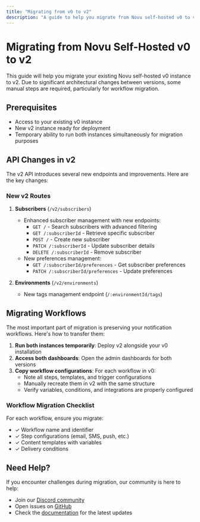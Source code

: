 ```yaml
---
title: "Migrating from v0 to v2"
description: "A guide to help you migrate from Novu self-hosted v0 to v2"
---
```


# Migrating from Novu Self-Hosted v0 to v2

This guide will help you migrate your existing Novu self-hosted v0 instance to v2. Due to significant architectural changes between versions, some manual steps are required, particularly for workflow migration.

## Prerequisites

- Access to your existing v0 instance
- New v2 instance ready for deployment
- Temporary ability to run both instances simultaneously for migration purposes

## API Changes in v2

The v2 API introduces several new endpoints and improvements. Here are the key changes:

### New v2 Routes

1. **Subscribers** (`/v2/subscribers`)
   - Enhanced subscriber management with new endpoints:
     - `GET /` - Search subscribers with advanced filtering
     - `GET /:subscriberId` - Retrieve specific subscriber
     - `POST /` - Create new subscriber
     - `PATCH /:subscriberId` - Update subscriber details
     - `DELETE /:subscriberId` - Remove subscriber
   - New preferences management:
     - `GET /:subscriberId/preferences` - Get subscriber preferences
     - `PATCH /:subscriberId/preferences` - Update preferences

2. **Environments** (`/v2/environments`)
   - New tags management endpoint (`/:environmentId/tags`)

## Migrating Workflows

The most important part of migration is preserving your notification workflows. Here's how to transfer them:

1. **Run both instances temporarily**: Deploy v2 alongside your v0 installation
2. **Access both dashboards**: Open the admin dashboards for both versions
3. **Copy workflow configurations**: For each workflow in v0:
   - Note all steps, templates, and trigger configurations
   - Manually recreate them in v2 with the same structure
   - Verify variables, conditions, and integrations are properly configured

### Workflow Migration Checklist

For each workflow, ensure you migrate:

- ✓ Workflow name and identifier
- ✓ Step configurations (email, SMS, push, etc.)
- ✓ Content templates with variables
- ✓ Delivery conditions

## Need Help?

If you encounter challenges during migration, our community is here to help:

- Join our [Discord community](https://discord.gg/novu)
- Open issues on [GitHub](https://github.com/novuhq/novu)
- Check the [documentation](https://docs.novu.co) for the latest updates